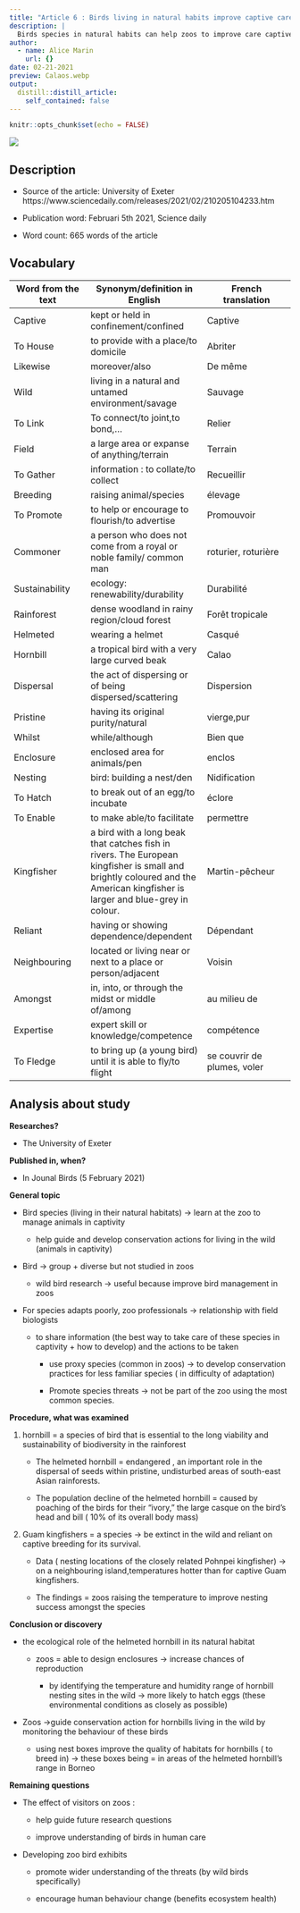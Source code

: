 ```yaml
---
title: "Article 6 : Birds living in natural habits improve captive care"
description: |
  Birds species in natural habits can help zoos to improve care captive 
author:
  - name: Alice Marin
    url: {}
date: 02-21-2021
preview: Calaos.webp
output:
  distill::distill_article:
    self_contained: false
---
```


```r
knitr::opts_chunk$set(echo = FALSE)
```


![](Calaos.webp)

## Description

* Source of the article: University of Exeter https://www.sciencedaily.com/releases/2021/02/210205104233.htm

* Publication word: Februari 5th 2021, Science daily

* Word count: 665 words of the article

## Vocabulary

**Word from the text** | **Synonym/definition in English** | **French translation**
-----------------------|-----------------------------------|---------------------------
Captive                | kept or held in confinement/confined |Captive
To House               | to provide with a place/to domicile | Abriter
Likewise               | moreover/also | De même
Wild                   | living in a natural and untamed environment/savage | Sauvage
To Link                | To connect/to joint,to bond,... | Relier
Field                  | a large area or expanse of anything/terrain | Terrain
To Gather              | information : to collate/to collect | Recueillir
Breeding               | raising animal/species | élevage
To Promote             | to help or encourage to flourish/to advertise | Promouvoir
Commoner               | a person who does not come from a royal or noble family/ common man | roturier, roturière
Sustainability         | ecology: renewability/durability | Durabilité
Rainforest             | dense woodland in rainy region/cloud forest | Forêt tropicale
Helmeted               | wearing a helmet    | Casqué
Hornbill               | a tropical bird with a very large curved beak | Calao
Dispersal              | the act of dispersing or of being dispersed/scattering | Dispersion
Pristine               | having its original purity/natural | vierge,pur
Whilst                 | while/although   | Bien que
Enclosure              | enclosed area for animals/pen | enclos
Nesting                | bird: building a nest/den | Nidification
To Hatch               | to break out of an egg/to incubate | éclore
To Enable              | to make able/to facilitate | permettre
Kingfisher             | a bird with a long beak that catches fish in rivers. The European kingfisher is small and brightly coloured and the American kingfisher is larger and blue-grey in colour. | Martin-pêcheur
Reliant                | having or showing dependence/dependent | Dépendant
Neighbouring           | located or living near or next to a place or person/adjacent | Voisin
Amongst                | in, into, or through the midst or middle of/among | au milieu de
Expertise              | expert skill or knowledge/competence | compétence
To Fledge              | to bring up (a young bird) until it is able to fly/to flight |se couvrir de plumes, voler

## Analysis about study

**Researches?**

  * The University of Exeter

**Published in, when?**

  * In Jounal Birds (5 February 2021)

**General topic**

  * Bird species (living in their natural habitats) -> learn at the zoo to manage animals in captivity
  
    * help guide and develop conservation actions for living in the wild (animals in captivity)
  
  * Bird -> group + diverse but not studied in zoos
  
    * wild bird research -> useful because improve bird management in zoos
    
  * For species adapts poorly, zoo professionals -> relationship with field biologists
    
    * to share information (the best way to take care of these species in captivity + how to develop) and the actions to be taken
    
      * use proxy species (common in zoos) -> to develop conservation practices for less familiar species (
in difficulty of adaptation)
      
      * Promote species threats -> not be part of the zoo using the most common species.

**Procedure, what was examined**

1. hornbill = a species of bird that is essential to the long viability and sustainability of biodiversity in the rainforest
  
    * The helmeted hornbill = endangered , an important role in the dispersal of seeds within pristine, undisturbed areas of south-east Asian rainforests.
    
    * The population decline of the helmeted hornbill = caused by poaching of the birds for their "ivory," the large casque on the bird's head and bill ( 10% of its overall body mass)
    
2. Guam kingfishers = a species -> be extinct in the wild and reliant on captive breeding for its survival.

    * Data ( nesting locations of the closely related Pohnpei kingfisher) -> on a neighbouring island,temperatures hotter than for captive Guam kingfishers.
    
    * The findings = zoos raising the temperature to improve nesting success amongst the species

**Conclusion or discovery**

  * the ecological role of the helmeted hornbill in its natural habitat
    
    * zoos = able to design enclosures -> increase chances of reproduction
      
      * by identifying the temperature and humidity range of hornbill nesting sites in the wild -> more likely to hatch eggs (these environmental conditions as closely as possible)
      
  * Zoos ->guide conservation action for hornbills living in the wild by monitoring the behaviour of these birds
    
    * using nest boxes improve the quality of habitats for hornbills ( to breed in) -> these boxes being = in areas of the helmeted hornbill's range in Borneo

**Remaining questions**

  * The effect of visitors on zoos :
    
    * help guide future research questions
    
    * improve understanding of birds in human care
    
  * Developing zoo bird exhibits 
    
    * promote wider understanding of the threats (by wild birds specifically)
    
    * encourage human behaviour change (benefits ecosystem health)
